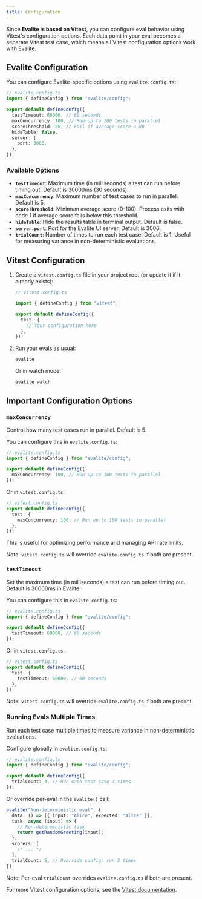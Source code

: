 ```yaml
---
title: Configuration
---
```



Since **Evalite is based on Vitest**, you can configure eval behavior using Vitest's configuration options. Each data point in your eval becomes a separate Vitest test case, which means all Vitest configuration options work with Evalite.

## Evalite Configuration

You can configure Evalite-specific options using `evalite.config.ts`:

```ts
// evalite.config.ts
import { defineConfig } from "evalite/config";

export default defineConfig({
  testTimeout: 60000, // 60 seconds
  maxConcurrency: 100, // Run up to 100 tests in parallel
  scoreThreshold: 80, // Fail if average score < 80
  hideTable: false,
  server: {
    port: 3006,
  },
});
```

### Available Options

- **`testTimeout`**: Maximum time (in milliseconds) a test can run before timing out. Default is 30000ms (30 seconds).
- **`maxConcurrency`**: Maximum number of test cases to run in parallel. Default is 5.
- **`scoreThreshold`**: Minimum average score (0-100). Process exits with code 1 if average score falls below this threshold.
- **`hideTable`**: Hide the results table in terminal output. Default is false.
- **`server.port`**: Port for the Evalite UI server. Default is 3006.
- **`trialCount`**: Number of times to run each test case. Default is 1. Useful for measuring variance in non-deterministic evaluations.

## Vitest Configuration

<Steps>

1. Create a `vitest.config.ts` file in your project root (or update it if it already exists):

   ```ts
   // vitest.config.ts

   import { defineConfig } from "vitest";

   export default defineConfig({
     test: {
       // Your configuration here
     },
   });
   ```

2. Run your evals as usual:

   ```bash
   evalite
   ```

   Or in watch mode:

   ```bash
   evalite watch
   ```

</Steps>

## Important Configuration Options

### `maxConcurrency`

Control how many test cases run in parallel. Default is 5.

You can configure this in `evalite.config.ts`:

```ts
// evalite.config.ts
import { defineConfig } from "evalite/config";

export default defineConfig({
  maxConcurrency: 100, // Run up to 100 tests in parallel
});
```

Or in `vitest.config.ts`:

```ts
// vitest.config.ts
export default defineConfig({
  test: {
    maxConcurrency: 100, // Run up to 100 tests in parallel
  },
});
```

This is useful for optimizing performance and managing API rate limits.

Note: `vitest.config.ts` will override `evalite.config.ts` if both are present.

### `testTimeout`

Set the maximum time (in milliseconds) a test can run before timing out. Default is 30000ms in Evalite.

You can configure this in `evalite.config.ts`:

```ts
// evalite.config.ts
import { defineConfig } from "evalite/config";

export default defineConfig({
  testTimeout: 60000, // 60 seconds
});
```

Or in `vitest.config.ts`:

```ts
// vitest.config.ts
export default defineConfig({
  test: {
    testTimeout: 60000, // 60 seconds
  },
});
```

Note: `vitest.config.ts` will override `evalite.config.ts` if both are present.

### Running Evals Multiple Times

Run each test case multiple times to measure variance in non-deterministic evaluations.

Configure globally in `evalite.config.ts`:

```ts
// evalite.config.ts
import { defineConfig } from "evalite/config";

export default defineConfig({
  trialCount: 3, // Run each test case 3 times
});
```

Or override per-eval in the `evalite()` call:

```ts
evalite("Non-deterministic eval", {
  data: () => [{ input: "Alice", expected: "Alice" }],
  task: async (input) => {
    // Non-deterministic task
    return getRandomGreeting(input);
  },
  scorers: [
    /* ... */
  ],
  trialCount: 5, // Override config: run 5 times
});
```

Note: Per-eval `trialCount` overrides `evalite.config.ts` if both are present.

For more Vitest configuration options, see the [Vitest documentation](https://vitest.dev/config/).
